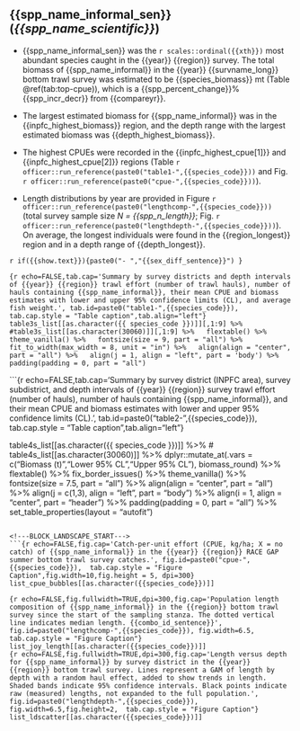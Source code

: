 \newpage
## {{spp_name_informal_sen}} (*{{spp_name_scientific}}*)

<!-- These are the summary bullet points. -->

-  {{spp_name_informal_sen}} was the `r scales::ordinal({{xth}})` most abundant species caught in the {{year}} {{region}} survey. The total biomass of {{spp_name_informal}} in the {{year}} {{survname_long}} bottom trawl survey was estimated to be {{species_biomass}} mt (Table \@ref(tab:top-cpue)), which is a {{spp_percent_change}}% {{spp_incr_decr}} from {{compareyr}}. 

-  The largest estimated biomass for {{spp_name_informal}} was in the {{inpfc_highest_biomass}} region, and the depth range with the largest estimated biomass was {{depth_highest_biomass}}.

-  The highest CPUEs were recorded in the {{inpfc_highest_cpue[1]}} and {{inpfc_highest_cpue[2]}} regions (Table `r officer::run_reference(paste0("table1-",{{species_code}}))` and Fig. `r officer::run_reference(paste0("cpue-",{{species_code}}))`). 

-  Length distributions by year are provided in Figure `r officer::run_reference(paste0("lengthcomp-",{{species_code}}))` (total survey sample size *N = {{spp_n_length}}*; Fig. `r officer::run_reference(paste0("lengthdepth-",{{species_code}}))`). On average, the longest individuals were found in the {{region_longest}} region and in a depth range of {{depth_longest}}. 

`r if({{show.text}}){paste0("- ","{{sex_diff_sentence}}") }`

\newpage
```{r echo=FALSE,tab.cap='Summary by survey districts and depth intervals of {{year}} {{region}} trawl effort (number of trawl hauls), number of hauls containing {{spp_name_informal}}, their mean CPUE and biomass estimates with lower and upper 95% confidence limits (CL), and average fish weight.', tab.id=paste0("table1-",{{species_code}}),  tab.cap.style = "Table caption",tab.align="left"}
table3s_list[[as.character({{ species_code }})]][,1:9] %>%
  #table3s_list[[as.character(30060)]][,1:9] %>%
  flextable() %>%
  theme_vanilla() %>%
  fontsize(size = 9, part = "all") %>%
  fit_to_width(max_width = 8, unit = "in") %>%
  align(align = "center", part = "all") %>%
  align(j = 1, align = "left", part = 'body') %>%
  padding(padding = 0, part = "all")
```


\newpage
```{r echo=FALSE,tab.cap='Summary by survey district (INPFC area), survey subdistrict, and depth intervals of {{year}} {{region}} survey trawl effort (number of hauls), number of hauls containing {{spp_name_informal}}, and their mean CPUE and biomass estimates with lower and upper 95% confidence limits (CL).', tab.id=paste0("table2-",{{species_code}}),  tab.cap.style = "Table caption",tab.align="left"}

table4s_list[[as.character({{ species_code }})]] %>%
# table4s_list[[as.character(30060)]] %>%
  dplyr::mutate_at(.vars = c("Biomass (t)","Lower 95% CL","Upper 95% CL"), biomass_round) %>%
  flextable() %>%
  fix_border_issues() %>%
  theme_vanilla() %>%
  fontsize(size = 7.5, part = "all") %>%
  align(align = "center", part = "all") %>%
  align(j = c(1,3), align = "left", part = "body") %>%
  align(i = 1, align = "center", part = "header") %>%
  padding(padding = 0, part = "all") %>%
  set_table_properties(layout = "autofit")
```

<!---BLOCK_LANDSCAPE_START--->
```{r echo=FALSE,fig.cap='Catch-per-unit effort (CPUE, kg/ha; X = no catch) of {{spp_name_informal}} in the {{year}} {{region}} RACE GAP summer bottom trawl survey catches.', fig.id=paste0("cpue-",{{species_code}}),  tab.cap.style = "Figure Caption",fig.width=10,fig.height = 5, dpi=300}
list_cpue_bubbles[[as.character({{species_code}})]]
```
<!---BLOCK_LANDSCAPE_STOP--->

```{r echo=FALSE,fig.fullwidth=TRUE,dpi=300,fig.cap='Population length composition of {{spp_name_informal}} in the {{region}} bottom trawl survey since the start of the sampling stanza. The dotted vertical line indicates median length. {{combo_id_sentence}}', fig.id=paste0("lengthcomp-",{{species_code}}), fig.width=6.5, tab.cap.style = "Figure Caption"}
list_joy_length[[as.character({{species_code}})]]
```
<br/>
```{r echo=FALSE,fig.fullwidth=TRUE,dpi=300,fig.cap='Length versus depth for {{spp_name_informal}} by survey district in the {{year}} {{region}} bottom trawl survey. Lines represent a GAM of length by depth with a random haul effect, added to show trends in length. Shaded bands indicate 95% confidence intervals. Black points indicate raw (measured) lengths, not expanded to the full population.', fig.id=paste0("lengthdepth-",{{species_code}}), fig.width=6.5,fig.height=2,  tab.cap.style = "Figure Caption"}
list_ldscatter[[as.character({{species_code}})]]
```
